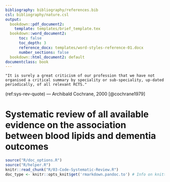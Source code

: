 ```yaml
---
bibliography: bibliography/references.bib
csl: bibliography/nature.csl
output:
  bookdown::pdf_document2:
    template: templates/brief_template.tex
  bookdown::word_document2: 
      toc: false
      toc_depth: 3
      reference_docx: templates/word-styles-reference-01.docx
      number_sections: false 
  bookdown::html_document2: default
documentclass: book
---
```

```block
"It is surely a great criticism of our profession that we have not organised a critical summary by speciality or sub-speciality, up-dated periodically, of all relevant RCTS."  
```

(ref:sys-rev-quote) --- Archibald Cochrane, 2000 [@cochrane1979]

# Systematic review of all available evidence on the association between blood lipids and dementia outcomes {#sys-rev-results-heading}

\minitoc <!-- this will include a mini table of contents-->

```r
source("R/doc_options.R")
source("R/helper.R")
knitr::read_chunk("R/03-Code-Systematic-Review.R")
doc_type <- knitr::opts_knit$get('rmarkdown.pandoc.to') # Info on knitting format
```

